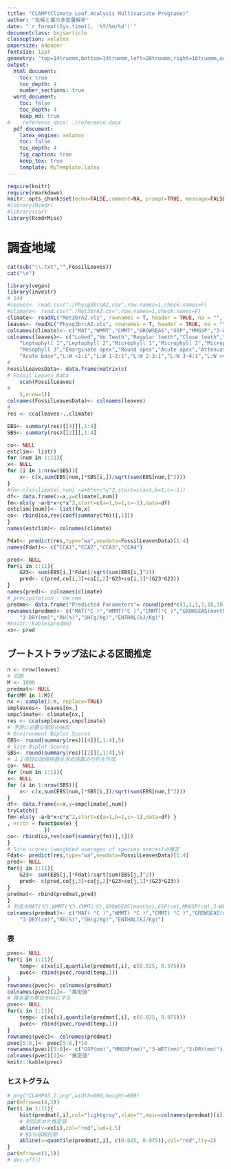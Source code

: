 ```yaml
---
title: "CLAMP(Climate Leaf Analysis Multivariate Programe)"
author: "気候と葉の多変量解析"
date: "`r format(Sys.time(), '%Y/%m/%d')`"
documentclass: bxjsarticle
classoption: xelatex
papersize: a4paper
fontsize: 12pt
geometry: "top=14truemm,bottom=14truemm,left=20truemm,right=16truemm,nohead,nofoot"
output:
  html_document:
    toc: true
    toc_depth: 4
    number_sections: true
  word_document:
    toc: false
    toc_depth: 4
    keep_md: true
#    reference_docx: ./reference.docx
  pdf_document:
    latex_engine: xelatex
    toc: false
    toc_depth: 4
    fig_caption: true
    keep_tex: true
    template: MyTemplate.latex
---
```


```r
require(knitr)
require(rmarkdown)
knitr::opts_chunk$set(echo=FALSE,comment=NA, prompt=TRUE, message=FALSE, fig.height=12, fig.width=8)
#library(Rcmdr)
#library(car)
library(RcmdrMisc)
```
# 調査地域

```r
cat(sub("\\.txt","",FossilLeaves))
cat("\n")
```

```r
library(vegan)
library(investr)
# 144
#leaves<- read.csv("./Physg3brcAZ.csv",row.names=1,check.names=F)
#climate<- read.csv("./Met3brAZ.csv",row.names=1,check.names=F)
climate<- readXL("Met3brAZ.xls", rownames = T, header = TRUE, na = "", sheet = 1, stringsAsFactors = FALSE)
leaves<- readXL("Physg3brcAZ.xls", rownames = T, header = TRUE, na = "", sheet = 1, stringsAsFactors = FALSE)
colnames(climate)<- c("MAT","WMMT","CMMT","GROWSEAS","GSP","MMGSP","3-WET","3-DRY","RH","SH","ENTHAL")
colnames(leaves)<- c("Lobed","No Teeth","Regular teeth","Close teeth","Round teeth","Acute teeth","Compound teeth","Nanophyll",
	"Leptophyll 1","Leptophyll 2","Microphyll 1","Microphyll 2","Microphyll 3","Mesophyll 1","Mesophyll 2",
	"Mesophyll 3","Emarginate apex","Round apex","Acute apex","Attenuate apex","Cordate base","Round base",
	"Acute base","L:W <1:1","L:W 1-2:1","L:W 2-3:1","L:W 3-4:1","L:W >4:1","Obovate","Elliptic","Ovate")
#
FossilLeavesData<- data.frame(matrix(c(
# Fossil Leaves Data
	scan(FossilLeaves)
#
	),nrow=1))
colnames(FossilLeavesData)<- colnames(leaves)
#
res <- cca(leaves~.,climate) 
```

```r
EBS<- summary(res)[[4]][,1:4]
SBS<- summary(res)[[2]][,1:4]
```

```r
co<- NULL
estclim<- list()
for (num in 1:11){
x<- NULL
for (i in 1:nrow(SBS)){
	x<- c(x,sum(EBS[num,]*SBS[i,])/sqrt(sum(EBS[num,]^2)))
}
#fm<-nls(climate[,num] ~a+b*x+c*x^2,start=c(a=1,b=1,c=-1)) 
df<- data.frame(x=x,y=climate[,num])
fm<-nls(y ~a+b*x+c*x^2,start=c(a=1,b=1,c=-1),data=df) 
estclim[[num]]<- list(fm,x)
co<- rbind(co,rev(coef(summary(fm))[,1]))
}
names(estclim)<- colnames(climate)
```

```r
Fdat<- predict(res,type="wa",newdata=FossilLeavesData)[1:4]
names(Fdat)<- c("CCA1","CCA2","CCA3","CCA4")
```

```r
pred<- NULL
for(i in 1:11){
	G23<- sum(EBS[i,]*Fdat)/sqrt(sum(EBS[i,]^2))
	pred<- c(pred,co[i,3]+co[i,2]*G23+co[i,1]*(G23*G23))
}
names(pred)<- colnames(climate)
# precipitation : cm->mm
predmm<- data.frame("Predicted Parameters"= round(pred*c(1,1,1,1,10,10,10,10,1,1,1),2),check.names=F)
rownames(predmm)<- c("MAT(°C )","WMMT(°C )","CMMT(°C )","GROWSEAS(months)","GSP(mm)","MMGSP(mm)","3-WET(mm)",
	"3-DRY(mm)","RH(%)","SH(g/Kg)","ENTHAL(kJ/Kg)") 
#knitr::kable(predmm)
xx<- pred
```

## ブートストラップ法による区間推定


```r
n <- nrow(leaves)
# 回数
M <- 1000
predmat<- NULL
for(MM in 1:M){
nx <- sample(1:n, replace=TRUE)
smpleaves<- leaves[nx,]
smpclimate<- climate[nx,]
res <- cca(smpleaves,smpclimate) 
# 予測に必要な部分の抽出
# Environment Biplot Scores
EBS<- round(summary(res)[[4]][,1:4],5)
# Site Biplot Scores
SBS<- round(summary(res)[[2]][,1:4],5)
# １１項目の回帰係数を求め係数の行列を作成
co<- NULL
for (num in 1:11){
x<- NULL
for (i in 1:nrow(SBS)){
	x<- c(x,sum(EBS[num,]*SBS[i,])/sqrt(sum(EBS[num,]^2)))
}
df<- data.frame(x=x,y=smpclimate[,num])
tryCatch({
fm<-nls(y ~a+b*x+c*x^2,start=c(a=1,b=1,c=-1),data=df) }
, error = function(e) {
    		})
co<- rbind(co,rev(coef(summary(fm))[,1]))
}
# Site scores (weighted averages of species scores)の推定
Fdat<- predict(res,type="wa",newdata=FossilLeavesData)[1:4]
pred<- NULL
for(j in 1:11){
	G23<- sum(EBS[j,]*Fdat)/sqrt(sum(EBS[j,]^2))
	pred<- c(pred,co[j,3]+co[j,2]*G23+co[j,1]*(G23*G23))
}
predmat<- rbind(predmat,pred)
}
# 列名をMAT(℃),WMMT(℃),CMMT(℃),GROWSEAS(months),GSP(cm),MMGSP(cm),3-WET(cm),3-DRY(cm),RH(%),SH(g/Kg),ENTHAL(kJ/Kg)とする
colnames(predmat)<- c("MAT( °C )","WMMT( °C )","CMMT( °C )","GROWSEAS(months)","GSP(cm)","MMGSP(cm)","3-WET(cm)",
	"3-DRY(cm)","RH(%)","SH(g/Kg)","ENTHAL(kJ/Kg)")
```

### 表


```r
pvec<- NULL
for(i in 1:11){
	temp<- c(xx[i],quantile(predmat[,i], c(0.025, 0.975)))
	pvec<- rbind(pvec,round(temp,1))
}
rownames(pvec)<- colnames(predmat)
colnames(pvec)[1]<- "推定値"
# 降水量の単位をmmにする
pvec<- NULL
for(i in 1:11){
	temp<- c(xx[i],quantile(predmat[,i], c(0.025, 0.975)))
	pvec<- rbind(pvec,round(temp,1))
}
rownames(pvec)<- colnames(predmat)
pvec[5:8,]<- pvec[5:8,]*10
rownames(pvec)[5:8]<- c("GSP(mm)","MMGSP(mm)","3-WET(mm)","3-DRY(mm)")
colnames(pvec)[1]<- "推定値"
knitr::kable(pvec)
```

### ヒストグラム


```r
# png("CLAMP03_2.png",width=800,height=600)
par(mfrow=c(4,3))
for(i in 1:11){
	hist(predmat[,i],col="lightgray",xlab="",main=colnames(predmat)[i])
	# 前回求めた推定値
	abline(v=xx[i],col="red",lwd=1.5)
	# 95％信頼区間
	abline(v=quantile(predmat[,i], c(0.025, 0.975)),col="red",lty=2) 
}
par(mfrow=c(1,1))
# dev.off()
```

